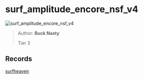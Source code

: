 
# surf_amplitude_encore_nsf_v4

![surf_amplitude_encore_nsf_v4](https://raw.githubusercontent.com/Sayt123/SurfMapPics/Maps-and-bonuses/csgo/surf_amplitude_encore_nsf_v4.jpg)

> Author: **Buck Nasty**
>
> Tier 3

## Records

[surfheaven](https://surfheaven.eu/map/surf_amplitude_encore_nsf_v4)
